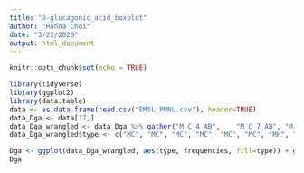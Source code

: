 ```yaml
---
title: "D-glucagonic_acid_boxplot"
author: "Hanna Choi"
date: "3/22/2020"
output: html_document
---
```


```r
knitr::opts_chunk$set(echo = TRUE)
```
```r
library(tidyverse)
library(ggplot2)
library(data.table)
data <- as.data.frame(read.csv("EMSL_PNNL.csv"), header=TRUE)
data_Dga <- data[17,]
data_Dga_wrangled <- data_Dga %>% gather("M_C_4_AB",	"M_C_7_AB",	"M_C_12_AB",	"M_C_14_AB",	"M_C_19_AB",	"M_C_30_AB",	"M_H_2_AB",	"M_H_2B",	"M_H_4_AB",	"M_H_11_AB",	"M_H_17_AB",	"M_H_26_AB",	"M_H_28_AB",	"M_H_30_AB",	"M_H_32_AB",	"M_H_34_AB",	"O_C_4_AB",	"O_C_12_AB",	"O_C_14_AB",	"O_C_19_AB",	"O_C_27_AB",	"O_C_34_AB",	"O_H_2_AB",	"O_H_4_AB",	"O_H_11_AB",	"O_H_17_AB",	"O_H_32_AB", key="type", value="frequencies")
data_Dga_wrangled$type <- c("MC", "MC", "MC", "MC", "MC", "MC", "MH", "MH", "MH", "MH", "MH", "MH", "MH", "MH", "MH", "MH", "OC", "OC", "OC", "OC", "OC", "OC", "OH", "OH", "OH", "OH", "OH")
```
```r
Dga <- ggplot(data_Dga_wrangled, aes(type, frequencies, fill=type)) + geom_boxplot() + geom_point() + labs(title="D-glucagonic acid frequencies")
Dga
```


